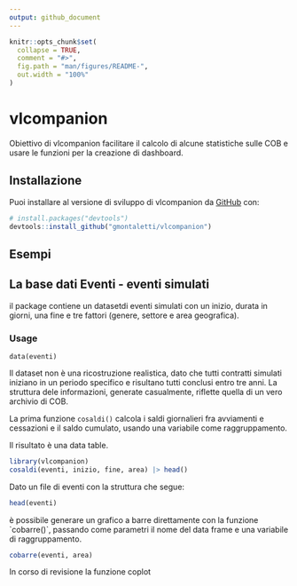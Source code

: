 ```yaml
---
output: github_document
---
```


<!-- README.md is generated from README.Rmd. Please edit that file -->

```r
knitr::opts_chunk$set(
  collapse = TRUE,
  comment = "#>",
  fig.path = "man/figures/README-",
  out.width = "100%"
)
```

# vlcompanion

<!-- badges: start -->

<!-- badges: end -->

Obiettivo di vlcompanion facilitare il calcolo di alcune statistiche sulle COB e usare le funzioni per la creazione di dashboard.

## Installazione

Puoi installare al versione di sviluppo di vlcompanion da [GitHub](https://github.com/) con:

``` r
# install.packages("devtools")
devtools::install_github("gmontaletti/vlcompanion")
```

## Esempi

## La base dati Eventi - eventi simulati

il package contiene un datasetdi eventi simulati con un inizio, durata in giorni, una fine e tre fattori (genere, settore e area geografica).

### Usage

    data(eventi)

Il dataset non è una ricostruzione realistica, dato che tutti contratti simulati iniziano in un periodo specifico e risultano tutti conclusi entro tre anni. La struttura dele informazioni, generate casualmente, riflette quella di un vero archivio di COB.

La prima funzione `cosaldi()` calcola i saldi giornalieri fra avviamenti e cessazioni e il saldo cumulato, usando una variabile come raggruppamento.

Il risultato è una data table.

```r
library(vlcompanion)
cosaldi(eventi, inizio, fine, area) |> head()

```

Dato un file di eventi con la struttura che segue:

```r
head(eventi)
```

è possibile generare un grafico a barre direttamente con la funzione \`cobarre()\`, passando come parametri il nome del data frame e una variabile di raggruppamento.

```r
cobarre(eventi, area) 
```

In corso di revisione la funzione coplot
